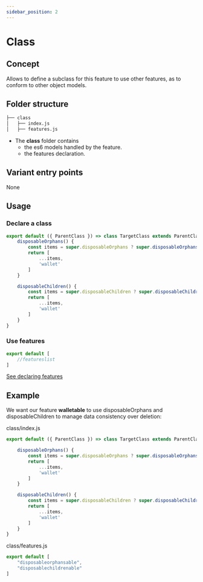 ```yaml
---
sidebar_position: 2
---
```


# Class

## Concept
Allows to define a subclass for this feature to use other features, as to conform to other object models.

## Folder structure

```bash
├── class
│   ├── index.js
│   ├── features.js
```

- The **class** folder contains 
    - the es6 models handled by the feature.
    - the features declaration.

## Variant entry points
None

## Usage
### Declare a class

```js
export default ({ ParentClass }) => class TargetClass extends ParentClass {
    disposableOrphans() {
        const items = super.disposableOrphans ? super.disposableOrphans() : []
        return [
            ...items,
            'wallet'
        ]
    }

    disposableChildren() {
        const items = super.disposableChildren ? super.disposableChildren() : []
        return [
            ...items,
            'wallet'
        ]
    }
}
```
### Use features
```js
export default [
    //featureslist 
]
```
[See declaring features](../../guides/use.mdx)

## Example
We want our feature **walletable** to use disposableOrphans and disposableChildren to manage data consistency over deletion:

class/index.js
```js
export default ({ ParentClass }) => class TargetClass extends ParentClass {   

    disposableOrphans() {
        const items = super.disposableOrphans ? super.disposableOrphans() : []
        return [
            ...items,
            'wallet'
        ]
    }

    disposableChildren() {
        const items = super.disposableChildren ? super.disposableChildren() : []
        return [
            ...items,
            'wallet'
        ]
    }
}
``` 

class/features.js
```js
export default [
    "disposableorphansable",
    "disposablechildrenable"
]
``` 